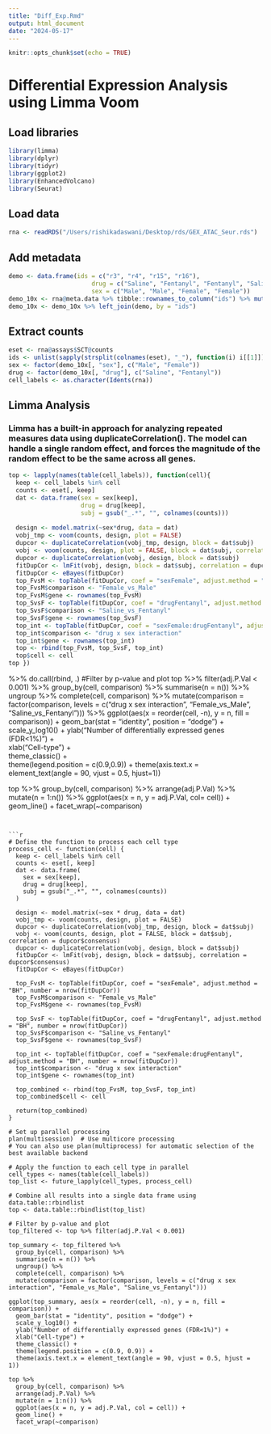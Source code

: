 ```yaml
---
title: "Diff_Exp.Rmd"
output: html_document
date: "2024-05-17"
---
```


```r
knitr::opts_chunk$set(echo = TRUE)
```

# Differential Expression Analysis using Limma Voom 

## Load libraries 
```r
library(limma)
library(dplyr)
library(tidyr)
library(ggplot2)
library(EnhancedVolcano)
library(Seurat)
```

## Load data 
```r
rna <- readRDS("/Users/rishikadaswani/Desktop/rds/GEX_ATAC_Seur.rds")
```

## Add metadata 
```r
demo <- data.frame(ids = c("r3", "r4", "r15", "r16"),
                       drug = c("Saline", "Fentanyl", "Fentanyl", "Saline"), 
                       sex = c("Male", "Male", "Female", "Female"))
demo_10x <- rna@meta.data %>% tibble::rownames_to_column("ids") %>% mutate(ids = gsub("_.*", "", ids))
demo_10x <- demo_10x %>% left_join(demo, by = "ids")
```

## Extract counts 
```r
eset <- rna@assays$SCT@counts
ids <- unlist(sapply(strsplit(colnames(eset), "_"), function(i) i[[1]]))
sex <- factor(demo_10x[, "sex"], c("Male", "Female"))
drug <- factor(demo_10x[, "drug"], c("Saline", "Fentanyl"))
cell_labels <- as.character(Idents(rna))
```

## Limma Analysis 
### Limma has a built-in approach for analyzing repeated measures data using duplicateCorrelation(). The model can handle a single random effect, and forces the magnitude of the random effect to be the same across all genes.


```r
top <- lapply(names(table(cell_labels)), function(cell){
  keep <- cell_labels %in% cell
  counts <- eset[, keep]
  dat <- data.frame(sex = sex[keep],
                    drug = drug[keep],
                    subj = gsub("_.*", "", colnames(counts)))
  
  design <- model.matrix(~sex*drug, data = dat)
  vobj_tmp <- voom(counts, design, plot = FALSE)
  dupcor <- duplicateCorrelation(vobj_tmp, design, block = dat$subj)
  vobj <- voom(counts, design, plot = FALSE, block = dat$subj, correlation = dupcor$consensus)
  dupcor <- duplicateCorrelation(vobj, design, block = dat$subj)
  fitDupCor <- lmFit(vobj, design, block = dat$subj, correlation = dupcor$consensus)
  fitDupCor <- eBayes(fitDupCor)
  top_FvsM <- topTable(fitDupCor, coef = "sexFemale", adjust.method = "BH", number = nrow(fitDupCor))
  top_FvsM$comparison <- "Female_vs_Male"
  top_FvsM$gene <- rownames(top_FvsM)
  top_SvsF <- topTable(fitDupCor, coef = "drugFentanyl", adjust.method = "BH", number = nrow(fitDupCor))
  top_SvsF$comparison <- "Saline_vs_Fentanyl"
  top_SvsF$gene <- rownames(top_SvsF)
  top_int <- topTable(fitDupCor, coef = "sexFemale:drugFentanyl", adjust.method = "BH", number = nrow(fitDupCor))
  top_int$comparison <- "drug x sex interaction"
  top_int$gene <- rownames(top_int)
  top <- rbind(top_FvsM, top_SvsF, top_int)
  top$cell <- cell
top }) 
```




%>% 
  do.call(rbind, .)
#Filter by p-value and plot 
top %>% filter(adj.P.Val < 0.001) %>% 
  group_by(cell, comparison) %>% 
  summarise(n = n()) %>% 
  ungroup %>% 
  complete(cell, comparison) %>% 
  mutate(comparison = factor(comparison, levels = c("drug x sex interaction", "Female_vs_Male", "Saline_vs_Fentanyl"))) %>% 
  ggplot(aes(x = reorder(cell, -n), y = n, fill = comparison)) + 
  geom_bar(stat = "identity", position = "dodge") + scale_y_log10() + 
  ylab("Number of differentially expressed genes (FDR<1%)") +   
  xlab("Cell-type") +   
  theme_classic() +   
  theme(legend.position = c(0.9,0.9)) + 
  theme(axis.text.x = element_text(angle = 90, vjust = 0.5, hjust=1))


top %>% 
  group_by(cell, comparison) %>% 
  arrange(adj.P.Val) %>% 
  mutate(n = 1:n()) %>% 
  ggplot(aes(x = n, y = adj.P.Val, col= cell)) +
  geom_line() +
  facet_wrap(~comparison) 
  
```


```r

# Define the function to process each cell type
process_cell <- function(cell) {
  keep <- cell_labels %in% cell
  counts <- eset[, keep]
  dat <- data.frame(
    sex = sex[keep],
    drug = drug[keep],
    subj = gsub("_.*", "", colnames(counts))
  )
  
  design <- model.matrix(~sex * drug, data = dat)
  vobj_tmp <- voom(counts, design, plot = FALSE)
  dupcor <- duplicateCorrelation(vobj_tmp, design, block = dat$subj)
  vobj <- voom(counts, design, plot = FALSE, block = dat$subj, correlation = dupcor$consensus)
  dupcor <- duplicateCorrelation(vobj, design, block = dat$subj)
  fitDupCor <- lmFit(vobj, design, block = dat$subj, correlation = dupcor$consensus)
  fitDupCor <- eBayes(fitDupCor)
  
  top_FvsM <- topTable(fitDupCor, coef = "sexFemale", adjust.method = "BH", number = nrow(fitDupCor))
  top_FvsM$comparison <- "Female_vs_Male"
  top_FvsM$gene <- rownames(top_FvsM)
  
  top_SvsF <- topTable(fitDupCor, coef = "drugFentanyl", adjust.method = "BH", number = nrow(fitDupCor))
  top_SvsF$comparison <- "Saline_vs_Fentanyl"
  top_SvsF$gene <- rownames(top_SvsF)
  
  top_int <- topTable(fitDupCor, coef = "sexFemale:drugFentanyl", adjust.method = "BH", number = nrow(fitDupCor))
  top_int$comparison <- "drug x sex interaction"
  top_int$gene <- rownames(top_int)
  
  top_combined <- rbind(top_FvsM, top_SvsF, top_int)
  top_combined$cell <- cell
  
  return(top_combined)
}

# Set up parallel processing
plan(multisession)  # Use multicore processing
# You can also use plan(multiprocess) for automatic selection of the best available backend

# Apply the function to each cell type in parallel
cell_types <- names(table(cell_labels))
top_list <- future_lapply(cell_types, process_cell)

# Combine all results into a single data frame using data.table::rbindlist
top <- data.table::rbindlist(top_list)

# Filter by p-value and plot
top_filtered <- top %>% filter(adj.P.Val < 0.001)

top_summary <- top_filtered %>%
  group_by(cell, comparison) %>%
  summarise(n = n()) %>%
  ungroup() %>%
  complete(cell, comparison) %>%
  mutate(comparison = factor(comparison, levels = c("drug x sex interaction", "Female_vs_Male", "Saline_vs_Fentanyl")))

ggplot(top_summary, aes(x = reorder(cell, -n), y = n, fill = comparison)) + 
  geom_bar(stat = "identity", position = "dodge") + 
  scale_y_log10() + 
  ylab("Number of differentially expressed genes (FDR<1%)") +   
  xlab("Cell-type") +   
  theme_classic() +   
  theme(legend.position = c(0.9, 0.9)) + 
  theme(axis.text.x = element_text(angle = 90, vjust = 0.5, hjust = 1))

top %>% 
  group_by(cell, comparison) %>% 
  arrange(adj.P.Val) %>% 
  mutate(n = 1:n()) %>% 
  ggplot(aes(x = n, y = adj.P.Val, col = cell)) +
  geom_line() +
  facet_wrap(~comparison)

```

